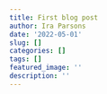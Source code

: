 ```yaml
---
title: First blog post
author: Ira Parsons
date: '2022-05-01'
slug: []
categories: []
tags: []
featured_image: ''
description: ''
---
```

